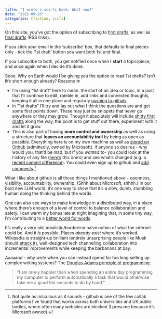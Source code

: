 ```yaml
---
title: "I wrote a sci-fi book. What now?"
date: "2025-09-25"
categories: [fiction, scifi]
---
```


On this site, you've got the option of subscribing to [first drafts](https://danolner.github.io/coveredinbees/index.xml), as well as [final drafts](https://danolner.github.io/coveredinbees/index-final.xml) (RSS links). 

If you stick your email in the 'subscribe' box, that defaults to final pieces only - tick the '1st draft' button you want both 1st and final.

If you subscribe to both, you get notified once when I **start** a topic/piece, and once again when I decide it's done.

Sooo. Why on Earth would I be giving you the option to read 1st drafts? Isn't life short enough already? Reasons ⇉

* I'm using "1st draft" here to mean: the start of an idea or topic, in a post that I'll continue to edit, ramble in, add links and connected thoughts, keeping it all in one place and regularly [pushing to github](https://github.com/DanOlner/coveredinbees).
* In "1st drafts" I'll try and lay out what I think the questions are and get some first points down. These may just be snippets that never go anywhere or they may grow. Though it absolutely will include [shitty first drafts](https://wrd.as.uky.edu/sites/default/files/1-Shitty%20First%20Drafts.pdf) along the way, the point is to get stuff out there, experiment with it and let it grow.
* This is also part of having **more control and ownership** as well as using a structure that **leaves an accountability trail** by being as open as possible. Everything here is on my own machine as well as [stored on Github](https://github.com/DanOlner/coveredinbees) (admittedly, owned by Microsoft). If anyone so desires - why would you, that'd be mad, but if you *wanted* to- you could look at the history of any file ([here's](https://github.com/DanOlner/coveredinbees/commits/master/posts/why_sfd/index.qmd) this one's) and see what's changed (e.g. a [recent commit difference](https://github.com/DanOlner/coveredinbees/commit/78788d0ca8ecbc5e46305a3849a196bf17e16165#diff-b4ac3c529b00f3e9f57376c3dd67f1700d6c2c70e2f62874c67ae7307faf0dae)). You could even sign up to github and [add comments](https://github.com/DanOlner/coveredinbees/issues/new?permalink=https%3A%2F%2Fgithub.com%2FDanOlner%2Fcoveredinbees%2Fblob%2F4426c86ade5bd504d01a72e2ab3df02becc26a5d%2Fposts%2Fwhy_sfd%2Findex.qmd%23L1).[^2]

What I like about github is all those things I mentioned above - openness, visibility, accountability, ownership. (Shhh about Microsoft, shhhh.) In our bold new LLM world, it's one way to show that it's a slow, dumb, stumbling human doing the thinking behind the words.

One can also see ways to make knowledge in a distributed way, in a place where there's enough of a level of control to balance collaboration and safety. I can warm my bones late at night imagining that, in some tiny way, I'm contributing to a [better world for words](../what_happened_to_words_DRAFT).

It's really a very old, idealistic/borderline naïve notion of what the internet could be. And it *is* possible. Places *already exist* where it's worked. Wikipedia is straight-up brilliant (entirely unsurprising people like Musk should [attack it](muskpedia.png)), well-designed tech channelling collaboration into incremental improvements while keeping the barbarians at bay.

Aaaaand - why *write* when you can instead spend far too long setting up complex writing systems? The [Douglas Adams principle of programming](https://www.reddit.com/r/quotes/comments/btuvib/i_am_rarely_happier_than_when_spending_an_entire):

> "I am rarely happier than when spending an entire day programming my computer to perform automatically a task that would otherwise take me a good ten seconds to do by hand."


[^2]: Not quite as ridiculous as it sounds - github is one of the few collab platforms I've found that works across both universities and UK public bodies, where often many websites are blocked (I presume because it's Microsoft owned).







